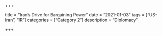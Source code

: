 +++

title = "Iran's Drive for Bargaining Power" 
date = "2021-01-03" 
tags = ["US-Iran", "IR"] 
categories = ["Category 2"] 
description = "Diplomacy"

+++
